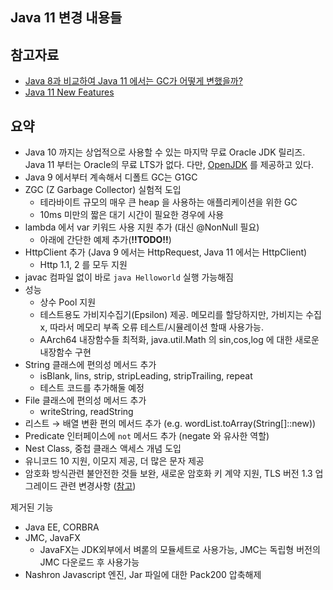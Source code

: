## Java 11 변경 내용들



## 참고자료

- [Java 8과 비교하여 Java 11 에서는 GC가 어떻게 변했을까?](https://cyk0825.tistory.com/88?category=1124085)
- [Java 11 New Features](https://www.baeldung.com/java-11-new-features)



## 요약

- Java 10 까지는 상업적으로 사용할 수 있는 마지막 무료 Oracle JDK 릴리즈. Java 11 부터는 Oracle의 무료 LTS가 없다. 다만, [OpenJDK](https://jdk.java.net/) 를 제공하고 있다.
  <br>
- Java 9 에서부터 계속해서 디폴트 GC는 G1GC
- ZGC (Z Garbage Collector) 실험적 도입
  - 테라바이트 규모의 매우 큰 heap 을 사용하는 애플리케이션을 위한 GC
  - 10ms 미만의 짧은 대기 시간이 필요한 경우에 사용
- lambda 에서 var 키워드 사용 지원 추가 (대신 @NonNull 필요)
  - 아래에 간단한 예제 추가(**!!TODO!!**)
- HttpClient 추가 (Java 9 에서는 HttpRequest, Java 11 에서는 HttpClient)
  - Http 1.1, 2 를 모두 지원
- javac 컴파일 없이 바로 `java Helloworld` 실행 가능해짐
- 성능
  - 상수 Pool 지원
  - 테스트용도 가비지수집기(Epsilon) 제공. 메모리를 할당하지만, 가비지는 수집x, 따라서 메모리 부족 오류 테스트/시뮬레이션 할때 사용가능.
  - AArch64 내장함수들 최적화, java.util.Math 의 sin,cos,log 에 대한 새로운 내장함수 구현
- String 클래스에 편의성 메서드 추가
  - isBlank, lins, strip, stripLeading, stripTrailing, repeat
  - 테스트 코드를 추가해둘 예정
- File 클래스에 편의성 메서드 추가
  - writeString, readString
- 리스트 → 배열 변환 편의 메서드 추가 (e.g. wordList.toArray(String[]::new))
- Predicate 인터페이스에 `not` 메서드 추가 (negate 와 유사한 역할)
- Nest Class, 중첩 클래스 액세스 개념 도입 
- 유니코드 10 지원, 이모지 제공, 더 많은 문자 제공
- 암호화 방식관련 불안전한 것들 보완, 새로운 암호화 키 계약 지원, TLS 버전 1.3 업그레이드 관련 변경사항 ([참고](https://recordsoflife.tistory.com/350))



제거된 기능

- Java EE, CORBRA
- JMC, JavaFX
  - JavaFX는 JDK외부에서 벼롣의 모듈세트로 사용가능, JMC는 독립형 버전의 JMC 다운로드 후 사용가능
- Nashron Javascript 엔진, Jar 파일에 대한 Pack200 압축해제

